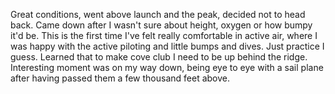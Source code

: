 Great conditions, went above launch and the peak, decided not to head back.  Came down after I wasn't sure about height, oxygen or how bumpy it'd be.  This is the first time I've felt really comfortable in active air, where I was happy with the active piloting and little bumps and dives.  Just practice I guess.  Learned that to make cove club I need to be up behind the ridge.   Interesting moment was on my way down, being eye to eye with a sail plane after having passed them a few thousand feet above.
